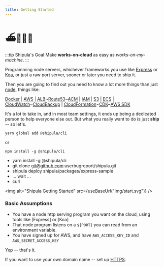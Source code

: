 ```yaml
---
title: Getting Started
---
```



# ⛴🧛🏻‍♂️

:::tip Shipula's Goal
Make **works-on-cloud** as easy as _works-on-my-machine_.
:::

Programming node servers, whichever frameworks you use like [Express](https://expressjs.com/) or [Koa](https://koajs.com/), or just a raw port server, sooner or later you need to ship it.

Then you are going to find out you need to know a lot more things than just [node](https://nodejs.org), things like:

[Docker](http://docker.com)
| [AWS](http://aws.amazon.com)
| [ALB](https://docs.aws.amazon.com/elasticloadbalancing/latest/application/introduction.html)~[Route53](https://docs.aws.amazon.com/Route53/latest/DeveloperGuide/Welcome.html)~[ACM](https://docs.aws.amazon.com/acm/latest/userguide/acm-overview.html)
| [IAM](https://docs.aws.amazon.com/IAM/latest/UserGuide/introduction.html)
| [S3](https://docs.aws.amazon.com/AmazonS3/latest/gsg/GetStartedWithS3.html)
| [ECS](https://docs.aws.amazon.com/AmazonECS/latest/developerguide/Welcome.html)
| [CloudWatch](https://docs.aws.amazon.com/AmazonCloudWatch/latest/monitoring/WhatIsCloudWatch.html)~[CloudBackup](https://docs.aws.amazon.com/aws-backup/latest/devguide/whatisbackup.html)
| [CloudFormation](https://docs.aws.amazon.com/AWSCloudFormation/latest/UserGuide/Welcome.html)~[CDK](https://docs.aws.amazon.com/cdk/latest/guide/home.html)~[AWS SDK](https://docs.aws.amazon.com/sdk-for-javascript/v2/developer-guide/welcome.html)

It's a lot to take in, and in most team settings, it ends up being a dedicated person to help everyone else out.
But what you really want to do is just **ship** -- so let's.

```shell
yarn global add @shipula/cli
```

or

```shell
npm install -g @shipula/cli
```

- yarn install -g @shipula/cli
- git clone git@github.com:userbugreport/shipula.git
- shipula deploy shipula/packages/express-sample
- ... wait ...
- curl

<img alt="Shipula Getting Started" src={useBaseUrl("img/start.svg")} />

### Basic Assumptions

- You have a node http serving program you want on the cloud, using tools like [Express] or [Koa]
- That node program listens on a `${PORT}` you can read from an environment variable.
- You have signed up for AWS, and have `AWS_ACCESS_KEY_ID` and `AWS_SECRET_ACCESS_KEY`

Yep -- that's it.

If you want to use your own domain name -- set up [HTTPS](./reference/https).
